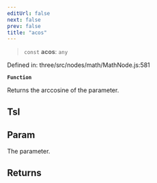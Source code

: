 ```yaml
---
editUrl: false
next: false
prev: false
title: "acos"
---
```


> `const` **acos**: `any`

Defined in: three/src/nodes/math/MathNode.js:581

**`Function`**

Returns the arccosine of the parameter.

## Tsl

## Param

The parameter.

## Returns
